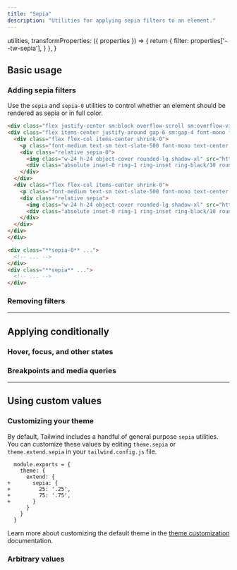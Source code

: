 ```yaml
---
title: "Sepia"
description: "Utilities for applying sepia filters to an element."
---
```



  utilities,
  transformProperties: ({ properties }) => {
    return {
      filter: properties['--tw-sepia'],
    }
  },
}

## Basic usage

### Adding sepia filters

Use the `sepia` and `sepia-0` utilities to control whether an element should be rendered as sepia or in full color.

```html {{ example: { p: 'none' } }}
<div class="flex justify-center sm:block overflow-scroll sm:overflow-visible scroll-p-8">
<div class="flex items-center justify-around gap-6 sm:gap-4 font-mono font-bold shrink-0 p-8">
  <div class="flex flex-col items-center shrink-0">
    <p class="font-medium text-sm text-slate-500 font-mono text-center mb-3 dark:text-slate-400">sepia-0</p>
    <div class="relative sepia-0">
      <img class="w-24 h-24 object-cover rounded-lg shadow-xl" src="https://images.unsplash.com/photo-1554629947-334ff61d85dc?ixid=MnwxMjA3fDB8MHxwaG90by1wYWdlfHx8fGVufDB8fHx8&ixlib=rb-1.2.1&auto=format&fit=crop&w=320&h=320&q=80" />
      <div class="absolute inset-0 ring-1 ring-inset ring-black/10 rounded-lg"></div>
    </div>
  </div>
  <div class="flex flex-col items-center shrink-0">
    <p class="font-medium text-sm text-slate-500 font-mono text-center mb-3 dark:text-slate-400">sepia</p>
    <div class="relative sepia">
      <img class="w-24 h-24 object-cover rounded-lg shadow-xl" src="https://images.unsplash.com/photo-1554629947-334ff61d85dc?ixid=MnwxMjA3fDB8MHxwaG90by1wYWdlfHx8fGVufDB8fHx8&ixlib=rb-1.2.1&auto=format&fit=crop&w=320&h=320&q=80" />
      <div class="absolute inset-0 ring-1 ring-inset ring-black/10 rounded-lg"></div>
    </div>
  </div>
</div>
</div>
```

```html
<div class="**sepia-0** ...">
  <!-- ... -->
</div>
<div class="**sepia** ...">
  <!-- ... -->
</div>
```

### Removing filters

<RemovingFilters defaultClass="blur-md invert sepia" />

---

## <Heading ignore>Applying conditionally</Heading>

### <Heading ignore>Hover, focus, and other states</Heading>

<HoverFocusAndOtherStates defaultClass="sepia" featuredClass="sepia-0" />

### <Heading ignore>Breakpoints and media queries</Heading>

<BreakpointsAndMediaQueries defaultClass="sepia" featuredClass="sepia-0" />

---

## Using custom values

### Customizing your theme

By default, Tailwind includes a handful of general purpose `sepia` utilities. You can customize these values by editing `theme.sepia` or `theme.extend.sepia` in your `tailwind.config.js` file.

```diff-js {{ filename: 'tailwind.config.js' }}
  module.exports = {
    theme: {
      extend: {
+       sepia: {
+         25: '.25',
+         75: '.75',
+       }
      }
    }
  }
```

Learn more about customizing the default theme in the [theme customization](/docs/theme#customizing-the-default-theme) documentation.

### Arbitrary values

<ArbitraryValues property="sepia" featuredClass="sepia-[.25]" />
